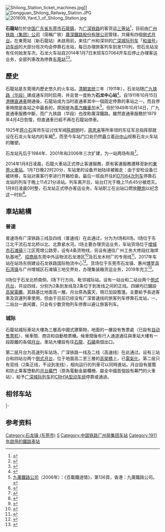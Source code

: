 
{{copyedit|time=2013-10-17T13:23:39+00:00}}
{{Infobox China railway station 
|车站名称 = 石龍站
|图片 = Shilong Station enterence.jpg
|图片介紹 = 石龍站入口
|车站名称拼音 = Shilong
|英文名称 = Shilong Railway Station
|车站代码 = 23756<ref>根据《中华人民共和国铁路车站代码》（GB/T10302-2010）</ref>
|电报码 = SLQ
|拼音码 = SLO
|车站位置 = [[广东省|广东省]][[东莞市|东莞市]][[石龙镇_(东莞市)|石龍鎮]]
|坐标 = {{coord|23|06|36|N|113|50|22|E|display=inline,title}}
|归属 = [[广州铁路集团|广州铁路集团]]<br />[[廣深鐵路股份有限公司|廣深鐵路股份有限公司]]
|线路 = [[广深铁路|广深铁路]]
|车站等级 = [[三等站_(中国大陆)|三等站]]
|月台数目 = 4個
}}

[[File:Shilong_Station_ticket_machines.jpg|right]]]]
[[File:Dongguan_Shilong_Railway_Station.JPG|thumb]]
[[File:201609_Yard_1_of_Shilong_Station.jpg|thumb]]

'''石龍站'''位於[[中国|中国]][[广东省|广东省]][[东莞市|东莞市]][[石龙镇_(东莞市)|石龍鎮]]，为[[广深铁路|广深铁路]]的客货运[[三等站_(中鐵)|三等站]]<ref>{{Cite web |url=http://www.china1435.com/literature/tiezhi/13436_13.html |title=车务之家：京九铁路全线站点介绍 |access-date=2009-08-29 |archive-url=https://web.archive.org/web/20071121181219/http://www.china1435.com/literature/tiezhi/13436_13.html |archive-date=2007-11-21 |dead-url=yes }}</ref>，目前由[[广州铁路集团|广州铁路（集团）公司]]（简稱广铁）[[廣深鐵路股份有限公司|廣深鐵路股份有限公司]]管辖，共擁有四個[[側式月台|側式月台]]。在東莞站（新石龍站）未啟用前，来往广州和深圳的[[广深动车组列车|广深城际列车]]「[[和谐号|和谐号]]」[[动车组|动车组]]的大部分班次均会停靠石龙站，每日办理旅客列车到发170列，但石龙站没有任何始发车次。石龙火车站自2014年1月7日末班车D7064开车后停止办理客运业务，全部列車改為停靠[[东莞站|东莞站]]<ref>{{Cite web |url=http://dg.bendibao.com/news/201416/content103211.shtm |title=东莞火车站将于8日正式启用 26条公交线路接驳 |accessdate=2014-03-30 |archive-date=2014-03-30 |archive-url=https://web.archive.org/web/20140330064503/http://dg.bendibao.com/news/201416/content103211.shtm |dead-url=no }}</ref><ref>{{Cite web |url=http://dg.bendibao.com/traffic/201417/traffic103257.shtm |title=东莞火车站即将在明天正式启用（新石龙火车站更名东莞站） |accessdate=2014-03-30 |archive-date=2014-03-30 |archive-url=https://web.archive.org/web/20140330083003/http://dg.bendibao.com/traffic/201417/traffic103257.shtm |dead-url=no }}</ref>。

== 歷史 ==
石龍站是东莞境内歷史悠久的火车站。[[清朝|清朝]][[宣统|宣统]]三年（1911年），石龙站随[[广深铁路|广九铁路（华段）]]建成通车同时启用，并且曾一度称为'''石龙中心站'''<ref>{{Cite web |url=http://gd.xinhuanet.com/dg/2009-02/27/content_15811517.htm |title=新石龍火車站動工 力爭2011年投入使用 |access-date=2011-12-02 |archive-date=2011-06-12 |archive-url=https://web.archive.org/web/20110612161452/http://www.gd.xinhuanet.com/dg/2009-02/27/content_15811517.htm |dead-url=no }}</ref>。自1911年10月15日[[廣九直通車|港穗直通車]]開通後，石龍站成为当时直通車其中一個固定停靠的車站之一，而且停車時間是各站之中最長的，原因是為[[蒸汽機車|蒸汽機車]]加水<ref>[[九廣鐵路公司|九廣鐵路公司]]（2006年）：《百載鐵道情》，第136頁，香港：九廣鐵路公司。</ref>。但於1949年10月14日，广九直通車服務中斷，而广九铁路（华段）也改称廣深鐵路。雖然直通車服務於1979年4月4日恢復，但直通車已經不再在石龍站停車。

1925年[[蒋介石|蒋介石]]挥师东征讨伐军阀[[陈炯明|陈炯明]]时，[[周恩来|周恩来]]等所率领的东征军总指挥部就设在石龙火车站内的车厢<ref>{{Cite web |url=http://news.chineserailways.com/HTML/8/200904/20090414150159.html |title=东莞轻轨R2线起点站石龙火车站动工 |access-date=2009-08-29 |archive-date=2012-02-05 |archive-url=https://web.archive.org/web/20120205084710/http://news.chineserailways.com/HTML/8/200904/20090414150159.html |dead-url=no }}</ref>，而至今车站门口处仍然矗立着[[孙中山|孙中山]]视察石龙火车站的雕塑。

石龙站先后于1984年、2001年和2006年三次扩建，为一站两场布局<ref>{{Cite web |url=http://news.huochepiao.com/2009-3/200932393754.htm |title=石龙新火车站本月31日动工 首条轻轨共设11站 |access-date=2009-08-29 |archive-date=2019-08-31 |archive-url=https://web.archive.org/web/20190831123734/http://news.huochepiao.com/2009-3/200932393754.htm |dead-url=no }}</ref>。

2014年1月8日凌晨，石龍火車站正式停止客運服務，原有客運服務遷移至新的[[東莞站|東莞火車站]]。1月7日晚22时20分，车站里的设备开始陆续被搬走：由于安检设备已被转移，车站对乘客行李进行开箱检查。最后一班由{{站|深圳}}开往{{站|广州东}}的[[广深动车组列车|D7064次列车]]停靠石龙站的列车于晚上11点21分进站。列车离开后，站台灯光于晚上11点45分被熄灭。1月8日凌晨0时整，石龙站正式停办客运业务，车站职工在出站口燃放[[鞭炮|鞭炮]]以纪念这一时刻<ref>{{cite news|title=百年老站的最后一夜(组图)|url=http://roll.sohu.com/20140109/n393202502.shtml|date=2014-01-09|publisher=搜狐网|accessdate=2017-02-15|archive-date=2017-02-15|archive-url=https://web.archive.org/web/20170215201908/http://roll.sohu.com/20140109/n393202502.shtml|dead-url=no}}</ref>。

== 車站結構 ==
=== 普速 ===
普速场有广深铁路三线及四线（普速线）在此通过，分为为Ⅰ场和Ⅱ场。Ⅰ场位于东江北干流石龙北桥以北、北靠紧水河。Ⅰ场主要办理货运业务，车站货场位于[[增城市|增城市]][[石滩镇_(广州市)|石滩镇]]三江区莞增公路旁，设有4条货物线，另设有通往广州工务大修段红海焊轨基地<ref>{{cite journal|author=魏品香|title=红海、衡西两焊轨基地调查研究|work=广东科技|year=2010|doi=10.3969/j.issn.1006-5423.2010.14.019}}</ref>、[[招商局|招商局]]东莞中外运物流石龙港区<ref>{{cite news|title=中国外运广东公司公铁海河多式联运项目入选国家示范工程|url=http://www.cmhk.com/main/a/2016/f02/a31311_31391.shtml?1|publisher=招商局集团|date=2016-06-02}}</ref>及石龙木材厂的专用线<ref name="95306info">{{cite web|url=http://hyfw.95306.cn/hyinfo/action/FwcszsAction_index?type=1|title=营业站服务信息查询|publisher=中国铁路95306网|accessdate=2020-05-28|archive-date=2018-09-14|archive-url=https://web.archive.org/web/20180914133603/http://hyfw.95306.cn/hyinfo/action/FwcszsAction_index?type=1|dead-url=no}}</ref>。2017年车站在站场东侧建设石龙铁路国际物流中心<Ref>{{cite news|title=中东欧国家主流媒体16国记者团参观建筑公司石龙铁路国际物流中心(石龙货场)项目|url=http://jz.crec4.com/content-1676-2698-1.html|publisher=中铁四局|date=2018-04-28}}</ref>。货场位于东莞市石龙镇、惠州[[博罗县|博罗县]][[石湾镇|石湾镇]]与广州增城区石滩镇三地交界处，办理集装箱货运业务，2019年完工<ref>{{cite news|title=石龙铁路集装箱办理站工程开工 预计2019年完工，分为三大功能区|url=http://epaper.southcn.com/nfdaily/html/2017-07/06/content_7650726.htm|publisher=南方日报|date=2017-07-06|accessdate=2020-05-28|archive-date=2019-01-07|archive-url=https://web.archive.org/web/20190107183334/http://epaper.southcn.com/nfdaily/html/2017-07/06/content_7650726.htm|dead-url=no}}</ref>。

Ⅱ场位于石龙北桥南侧、Ⅰ场下行方向、毗邻城际站。设有一站台和二站台两个[[側式月台|側式月台]]，共设四线，分别为2条到发线及2条位于到发线之间的正线。四線均已鋪設[[高架電纜|高架電纜]]，其路基比地面高一層。月台原為露天，現已加設簷篷。主要給予長途客車及貨運列車使用，但由于目前已经没有广深普速线的旅客列车停靠石龙站，一、二站台一直闲置，只会有少数货物列车停靠以避让旅客列车。

=== 城际 ===
石龍站城际車站大樓為三層高中國式建築物，地面的一層設有售票處（已設有[[自动售票机|自动售票机]]）、候車間、商店和自動檢票機。候車間後有行人通道通往與車站大樓有一段距離的各個[[車站月台|月台]]。車站大樓設有往[[石龍鎮_(東莞市)|石龍]]、[[石碣鎮|石碣]]兩個出口。

第二层月台为高速列车站场，广深铁路一线及二线（高速线）在此通过。设有三站台和四站台两个[[側式月台|側式月台]]，位于地面高二至三層的[[高架橋|高架橋]]上，已[[電氣化鐵路|電氣化]]。第二层只有双线（2条正线，不设到发线），相向运行的列車可以同時進站。月台設有屋簷和防止乘客墮軌的[[月台幕門|月台幕門]]（原為電動金屬欄柵、屬全中國首個設有幕門的火車站），給予[[广深动车组列车|广深城际列车]]的[[和谐号CRH1型电力动车组|CRH1A型动车组]]停靠或通過。

==相邻车站==
{{start rail box|[[File:China_Railways.svg|16px]] [[中国铁路|中国铁路]]}}
{{s-inop|[[仙村站|仙村站]]|{{站|广州}}方向}}
{{s-line|[[廣深鐵路|廣深鐵路]]Ⅰ/Ⅱ线<br />← 18km 石龙站 3km →{{0}}}}
{{s-inop|[[東莞站|東莞站]]|{{站|深圳}}方向|rows=2}}
|-
{{s-inop|[[石灘站|石灘站]]|{{站|广州}}方向}}
{{s-line|[[廣深鐵路|廣深鐵路]]Ⅲ/Ⅳ线<br />← 10km 石龙站 3km →{{0}}}}
{{end box}}

== 参考资料 ==
{{commonscat|Shilong Railway Station}}
<div class="references-small">
<references />
</div>

{{广深铁路}}

[[Category:石龙镇_(东莞市)|Category:石龙镇 (东莞市)]]
[[Category:东莞市铁路车站|S]]
[[Category:中国铁路广州局集团车站|Category:中国铁路广州局集团车站]]
[[Category:1911年啟用的鐵路車站|Category:1911年啟用的鐵路車站]]